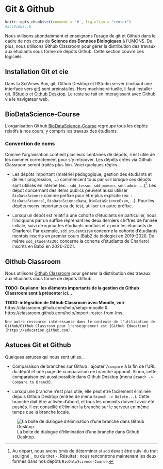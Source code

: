 # Git & Github {#git}

```r
knitr::opts_chunk$set(comment = '#', fig.align = "center")
#SciViews::R
```

Nous utilisons abondamment et enseignons l'usage de git et Github dans le cadre de nos cours de **Science des Données Biologiques** à l'UMONS. De plus, nous utilisons Github Classroom pour gérer la distribution des travaux aux étudiants sous forme de dépôts Github. Cette section couvre ces logiciels.

## Installation Git et cie

Dans la SciViews Box, git, Github Desktop et RStudio server (incluant une interface vers git) sont préinstallés. Hors machine virtuelle, il faut installer git, [RStudio](https://rstudio.com/products/rstudio/download/#download) et [Github Desktop](https://desktop.github.com/). Le reste se fait en interagissant avec Github via le navigateur web.

## BioDataScience-Course

L'organisation Github [BioDataScience-Course](https://github.com/BioDataScience-Course) regroupe tous les dépôts relatifs à nos cours, y compris les travaux des étudiants.

### Convention de noms

Comme l'organisation contient plusieurs centaines de dépôts, il est utile de les nommer correctement pour s'y retrouver. Les dépôts créés via Github Classroom seront traités plus loin. Voici quelques règles\ :

- Les dépôts important (matériel pédagogique, gestion des étudiants et de leur progression, ...) commencent tous par `sdd` lorsque ces dépôts sont utilisés en interne (ex.\ : `sdd_lesson`, `sdd_movies`, `sdd-admin`, ...)^[Au départ, nous avons omis de déterminer si `sdd` devait être suivi du trait souligné `_` ou du tiret `-`. Résultat\ : nous rencontrons maintenant les deux formes dans nos dépôts `BioDataScience-Course`.]. Les dépôt concernant des items publics peuvent aussi utiliser `BioDataScience` comme préfixe pour être plus explicite (ex.\ : `BioDataScience1`, `BioDataScienceData`, `BioDataScienceExam`, ...). Pour les dépôts moins importants ou de test, utiliser un autre préfixe.

- Lorsqu'un dépôt est relatif à une cohorte d'étudiants en particulier, nous l'indiquons par un suffixe reprenant les deux derniers chiffres de l'année initiale, suivi de `m` pour les étudiants montois et `c` pour les étudiants de Charleroi. Par exemple, `sdd_students19m` concerne la cohorte d'étudiants montois inscrits en premier cours (Bab2 de biologie) en 2019-2020. De même `sdd_students20c` concerne la cohorte d'étudiants de Charleroi inscrits en Bab2 en 2020-2021.


## Github Classroom

Nous utilisons [Github Classroom](https://classroom.github.com/classrooms) pour générer la distribution des travaux aux étudiants sous forme de dépôts Github.

**TODO: Guyliann: les éléments importants de la gestion de Github Classroom sont à présenter ici...**

**TODO: intégration de Github Classroom avec Moodle, voir** https://classroom.github.com/help/setup-moodle & https://classroom.github.com/help/import-roster-from-lms.

```block2
Une autre ressource intéressante dans le contexte de l'utilisation de Github/Github Classroom pour l'enseignement est [Github Education](https://education.github.com).
```

## Astuces Git et Github

Quelques astuces qui nous sont utiles...

- Comparaison de branches sur Github\ : ajouter `/compare` à la fin de l'URL du dépôt et une page de comparaison de branche apparait. Sinon, cette comparaison est aussi possible dans Github Desktop (menu `Branch -> Compare to Branch`).

- Lorsqu'une branche n'est plus utile, elle peut être facilement éliminée depuis Github Desktop (entrée de menu `Branch -> Delete...`). Cette branche doit être activée d'abord, et tous les commits doivent avoir été pushés. Il est conseillé d'éliminer la branche sur le serveur en même temps que la branche locale.

![La boite de dialogue d'élimination d'une branche dans Github Desktop.](images/git/git-delete-branch.png)
